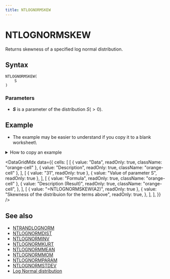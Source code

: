 ```yaml
---
title: NTLOGNORMSKEW
---
```



# NTLOGNORMSKEW

Returns skewness of a specified log normal distribution.

## Syntax

```excel
NTLOGNORMSKEW(
    S
)
```

### Parameters

- **_S_** is a parameter of the distribution $S(>0)$.

## Example

- The example may be easier to understand if you copy it to a blank worksheet\

<details>
  <summary>How to copy an example</summary>

1.  Create a blank workbook or worksheet.
2.  Select the example in the Help topic.

    **Note**  Do not select the row or column headers.

    ![Selecting an example from Help](./../../assets/functions/HowToCopy.png)

    Selecting an example from Help

3.  Press CTRL+C.
4.  In the worksheet, select cell A1, and press CTRL+V.
5.  To switch between viewing the results and viewing the formulas that return the results, press CTRL+` (grave accent), or on the **Tools** menu, point to **Formula Auditing**, and then click **Formula Auditing Mode**.

</details>

<DataGridMdx
  data={{
    cells: [
      [
        { value: "Data", readOnly: true, className: "orange-cell" },
        { value: "Description", readOnly: true, className: "orange-cell" },
      ],
      [
        { value: "31", readOnly: true },
        { value: "Value of parameter S", readOnly: true },
      ],
      [
        { value: "Formula", readOnly: true, className: "orange-cell" },
        {
          value: "Description (Result)",
          readOnly: true,
          className: "orange-cell",
        },
      ],
      [
        { value: "=NTLOGNORMSKEW(A2)", readOnly: true },
        {
          value: "Skewness of the distribuion for the terms above",
          readOnly: true,
        },
      ],
    ],
  }}
/>

## See also

- [NTRANDLOGNORM](../01-random-numbers/01-single-series/10-ntrandlognorm.mdx)
- [NTLOGNORMDIST](063-ntlognormdist.mdx)
- [NTLOGNORMINV](064-ntlognorminv.mdx)
- [NTLOGNORMKURT](065-ntlognormkurt.mdx)
- [NTLOGNORMMEAN](066-ntlognormmean.mdx)
- [NTLOGNORMMOM](067-ntlognormmom.mdx)
- [NTLOGNORMPARAM](068-ntlognormparam.mdx)
- [NTLOGNORMSTDEV](070-ntlognormstdev.mdx)
- [Log Normal distribution](https://www.ntrand.com/log-normal-distribution/)
